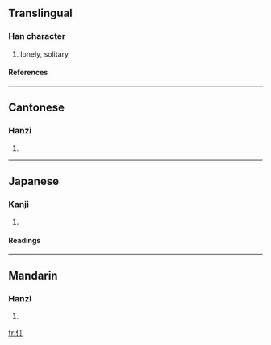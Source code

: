 {{see|停}}

==Translingual==
===Han character===
{{Han char|rad=人|as=02|sn=4|four=2122<sub>0</sub>|canj=人一弓 (OMN)}}
# lonely, solitary
====References====
{{Han ref|kx=0091.110|dkj=00351|dj=0193.030|hdz=10108.010|uh=4EC3|ud=20163|bh=A4B1|bd=42161}}
----
==Cantonese==
===Hanzi===
{{yue-hanzi|jyut=|y=ding1}}
# {{defn|Cantonese}}
----
==Japanese==
===Kanji===
{{ja-kanji|grade=|rs=人02}}
# {{defn|Japanese}}
====Readings====
{{ja-readings|on=[[てい]] (tei)|kun=}}
----
==Mandarin==
===Hanzi===
{{cmn-hanzi|pin=[[dīng]] (ding1)|wg=ting<sup>1</sup>}}
# {{defn|Mandarin}}

[[fr:仃]]